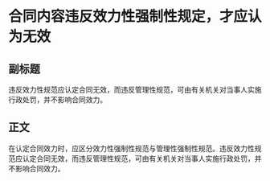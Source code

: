 # 合同内容违反效力性强制性规定，才应认为无效
## 副标题
违反效力性规范应认定合同无效，而违反管理性规范，可由有关机关对当事人实施行政处罚，并不影响合同效力。
## 正文
在认定合同效力时，应区分效力性强制性规范与管理性强制性规范。违反效力性规范应认定合同无效，而违反管理性规范，可由有关机关对当事人实施行政处罚，并不影响合同效力。